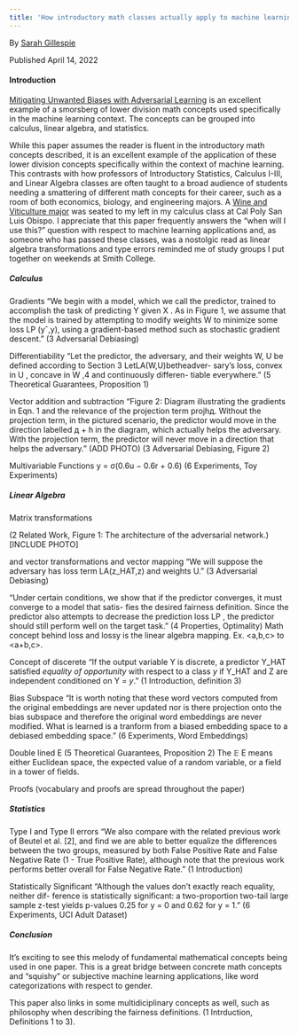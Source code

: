```yaml
---
title: 'How introductory math classes actually apply to machine learning'
---
```


By [Sarah Gillespie](https://www.linkedin.com/in/sarahg4567/)
 
Published April 14, 2022


#### Introduction

[Mitigating Unwanted Biases with Adversarial Learning](https://dl.acm.org/doi/pdf/10.1145/3278721.3278779) is an excellent example of a smorsberg of lower division math concepts used specifically in the machine learning context. The concepts can be grouped into calculus, linear algebra, and statistics.

While this paper assumes the reader is fluent in the introductory math concepts described, it is an excellent example of the application of these lower division concepts specifically within the context of machine learning. This contrasts with how professors of Introductory Statistics, Calculus I-III, and Linear Algebra classes are often taught to a broad audience of students needing a smattering of different math concepts for their career, such as a room of both economics, biology, and engineering majors. A [Wine and Viticulture major](https://wvit.calpoly.edu) was seated to my left in my calculus class at Cal Poly San Luis Obispo. I appreciate that this paper frequently answers the "when will I use this?" question with respect to machine learning applications and, as someone who has passed these classes, was a nostolgic read as linear algebra transformations and type errors reminded me of study groups I put together on weekends at Smith College.


##### Calculus

Gradients
"We begin with a model, which we call the predictor, trained to accomplish the task of predicting Y given X . As in Figure 1, we assume that the model is trained by attempting to modify weights W to minimize some loss LP (yˆ,y), using a gradient-based method such as stochastic gradient descent." (3 Adversarial Debiasing)

Differentiability
"Let the predictor, the adversary, and their weights W, U be defined according to Section 3 LetLA(W,U)betheadver- sary’s loss, convex in U , concave in W ,4 and continuously differen- tiable everywhere." (5 Theoretical Guarantees, Proposition 1)


Vector addition and subtraction
"Figure 2: Diagram illustrating the gradients in Eqn. 1 and the relevance of the projection term projhд. Without the projection term, in the pictured scenario, the predictor would move in the direction labelled д + h in the diagram, which actually helps the adversary. With the projection term, the predictor will never move in a direction that helps the adversary." (ADD PHOTO) (3 Adversarial Debiasing, Figure 2)

Multivariable Functions
y = σ(0.6u − 0.6r + 0.6)
(6 Experiments, Toy Experiments)

##### Linear Algebra

Matrix transformations

(2 Related Work, Figure 1: The architecture of the adversarial network.)
[INCLUDE PHOTO]

and 
vector transformations and vector mapping
"We will suppose the adversary has loss term LA(z_HAT,z) and weights U." (3 Adversarial Debiasing)

"Under certain conditions, we show that if the predictor converges, it must converge to a model that satis- fies the desired fairness definition. Since the predictor also attempts to decrease the prediction loss LP , the predictor should still perform well on the target task." (4 Properties, Optimality)
Math concept behind loss and lossy is the linear algebra mapping. Ex. <a,b,c> to <a+b,c>.

Concept of discerete
"If the output variable Y is discrete, a predictor Y_HAT satisfied *equality of opportunity* with respect to a class *y* if Y_HAT and Z are independent conditioned on Y = *y*." (1 Introduction, definition 3)

Bias Subspace
"It is worth noting that these word vectors computed from the original embeddings are never updated nor is there projection onto the bias subspace and therefore the original word embeddings are never modified. What is learned is a tranform from a biased embedding space to a debiased embedding space."
(6 Experiments, Word Embeddings)

Double lined E
(5 Theoretical Guarantees, Proposition 2)
The 𝔼
E
 means either Euclidean space, the expected value of a random variable, or a field in a tower of fields. 

Proofs
(vocabulary and proofs are spread throughout the paper)


##### Statistics

Type I and Type II errors
"We also compare with the related previous work of Beutel et al. [2], and find we are able to better equalize the differences between the two groups, measured by both False Positive Rate and False Negative Rate (1 - True Positive Rate), although note that the previous work performs better overall for False Negative Rate." (1 Introduction)

Statistically Significant
"Although the values don’t exactly reach equality, neither dif- ference is statistically significant: a two-proportion two-tail large sample z-test yields p-values 0.25 for y = 0 and 0.62 for y = 1."
(6 Experiments, UCI Adult Dataset)

##### Conclusion
It's exciting to see this melody of fundamental mathematical concepts being used in one paper. This is a great bridge between concrete math concepts and "squishy" or subjective machine learning applications, like word categorizations with respect to gender.

This paper also links in some multidiciplinary concepts as well, such as philosophy when describing the fairness definitions. (1 Intrduction, Definitions 1 to 3).

<br>
